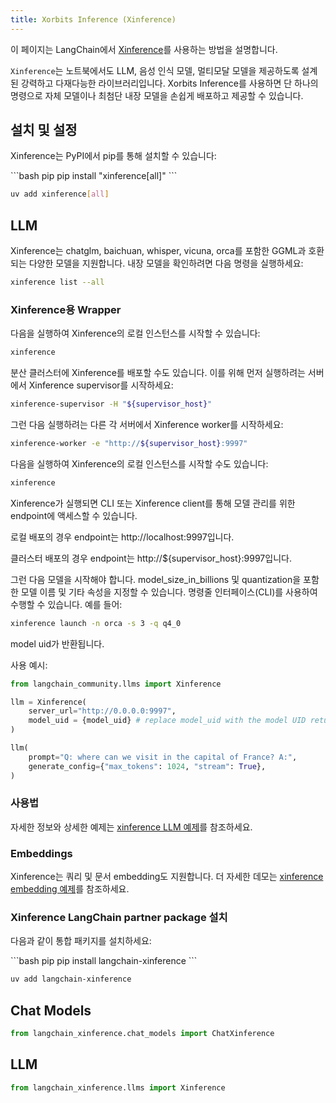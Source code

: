 ```yaml
---
title: Xorbits Inference (Xinference)
---
```


이 페이지는 LangChain에서 [Xinference](https://github.com/xorbitsai/inference)를 사용하는 방법을 설명합니다.

`Xinference`는 노트북에서도 LLM, 음성 인식 모델, 멀티모달 모델을 제공하도록 설계된 강력하고 다재다능한 라이브러리입니다.
Xorbits Inference를 사용하면 단 하나의 명령으로 자체 모델이나 최첨단 내장 모델을 손쉽게 배포하고 제공할 수 있습니다.

## 설치 및 설정

Xinference는 PyPI에서 pip를 통해 설치할 수 있습니다:

<CodeGroup>
```bash pip
pip install "xinference[all]"
```

```bash uv
uv add xinference[all]
```
</CodeGroup>

## LLM

Xinference는 chatglm, baichuan, whisper, vicuna, orca를 포함한 GGML과 호환되는 다양한 모델을 지원합니다. 내장 모델을 확인하려면 다음 명령을 실행하세요:

```bash
xinference list --all
```


### Xinference용 Wrapper

다음을 실행하여 Xinference의 로컬 인스턴스를 시작할 수 있습니다:

```bash
xinference
```

분산 클러스터에 Xinference를 배포할 수도 있습니다. 이를 위해 먼저 실행하려는 서버에서 Xinference supervisor를 시작하세요:

```bash
xinference-supervisor -H "${supervisor_host}"
```


그런 다음 실행하려는 다른 각 서버에서 Xinference worker를 시작하세요:

```bash
xinference-worker -e "http://${supervisor_host}:9997"
```

다음을 실행하여 Xinference의 로컬 인스턴스를 시작할 수도 있습니다:

```bash
xinference
```

Xinference가 실행되면 CLI 또는 Xinference client를 통해 모델 관리를 위한 endpoint에 액세스할 수 있습니다.

로컬 배포의 경우 endpoint는 http://localhost:9997입니다.


클러스터 배포의 경우 endpoint는 http://$\{supervisor_host\}:9997입니다.


그런 다음 모델을 시작해야 합니다. model_size_in_billions 및 quantization을 포함한 모델 이름 및 기타 속성을 지정할 수 있습니다. 명령줄 인터페이스(CLI)를 사용하여 수행할 수 있습니다. 예를 들어:

```bash
xinference launch -n orca -s 3 -q q4_0
```

model uid가 반환됩니다.

사용 예시:

```python
from langchain_community.llms import Xinference

llm = Xinference(
    server_url="http://0.0.0.0:9997",
    model_uid = {model_uid} # replace model_uid with the model UID return from launching the model
)

llm(
    prompt="Q: where can we visit in the capital of France? A:",
    generate_config={"max_tokens": 1024, "stream": True},
)

```

### 사용법

자세한 정보와 상세한 예제는 [xinference LLM 예제](/oss/integrations/llms/xinference)를 참조하세요.

### Embeddings

Xinference는 쿼리 및 문서 embedding도 지원합니다. 더 자세한 데모는 [xinference embedding 예제](/oss/integrations/text_embedding/xinference)를 참조하세요.


### Xinference LangChain partner package 설치

다음과 같이 통합 패키지를 설치하세요:

<CodeGroup>
```bash pip
pip install langchain-xinference
```

```bash uv
uv add langchain-xinference
```
</CodeGroup>

## Chat Models

```python
from langchain_xinference.chat_models import ChatXinference
```

## LLM

```python
from langchain_xinference.llms import Xinference
```